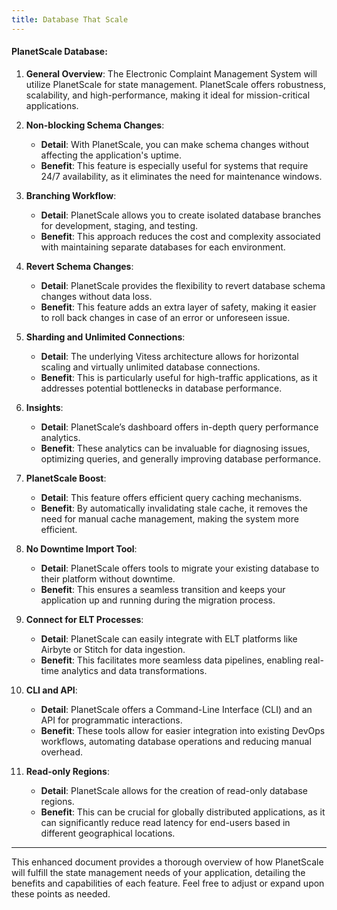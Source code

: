 ```yaml
---
title: Database That Scale
---
```


#### PlanetScale Database:

1. **General Overview**: The Electronic Complaint Management System will utilize PlanetScale for state management. PlanetScale offers robustness, scalability, and high-performance, making it ideal for mission-critical applications.

2. **Non-blocking Schema Changes**:
    - **Detail**: With PlanetScale, you can make schema changes without affecting the application's uptime.
    - **Benefit**: This feature is especially useful for systems that require 24/7 availability, as it eliminates the need for maintenance windows.

3. **Branching Workflow**:
    - **Detail**: PlanetScale allows you to create isolated database branches for development, staging, and testing.
    - **Benefit**: This approach reduces the cost and complexity associated with maintaining separate databases for each environment.

4. **Revert Schema Changes**:
    - **Detail**: PlanetScale provides the flexibility to revert database schema changes without data loss.
    - **Benefit**: This feature adds an extra layer of safety, making it easier to roll back changes in case of an error or unforeseen issue.

5. **Sharding and Unlimited Connections**:
    - **Detail**: The underlying Vitess architecture allows for horizontal scaling and virtually unlimited database connections.
    - **Benefit**: This is particularly useful for high-traffic applications, as it addresses potential bottlenecks in database performance.

6. **Insights**:
    - **Detail**: PlanetScale’s dashboard offers in-depth query performance analytics.
    - **Benefit**: These analytics can be invaluable for diagnosing issues, optimizing queries, and generally improving database performance.

7. **PlanetScale Boost**:
    - **Detail**: This feature offers efficient query caching mechanisms.
    - **Benefit**: By automatically invalidating stale cache, it removes the need for manual cache management, making the system more efficient.

8. **No Downtime Import Tool**:
    - **Detail**: PlanetScale offers tools to migrate your existing database to their platform without downtime.
    - **Benefit**: This ensures a seamless transition and keeps your application up and running during the migration process.

9. **Connect for ELT Processes**:
    - **Detail**: PlanetScale can easily integrate with ELT platforms like Airbyte or Stitch for data ingestion.
    - **Benefit**: This facilitates more seamless data pipelines, enabling real-time analytics and data transformations.

10. **CLI and API**:
    - **Detail**: PlanetScale offers a Command-Line Interface (CLI) and an API for programmatic interactions.
    - **Benefit**: These tools allow for easier integration into existing DevOps workflows, automating database operations and reducing manual overhead.

11. **Read-only Regions**:
    - **Detail**: PlanetScale allows for the creation of read-only database regions.
    - **Benefit**: This can be crucial for globally distributed applications, as it can significantly reduce read latency for end-users based in different geographical locations.

---

This enhanced document provides a thorough overview of how PlanetScale will fulfill the state management needs of your application, detailing the benefits and capabilities of each feature. Feel free to adjust or expand upon these points as needed.